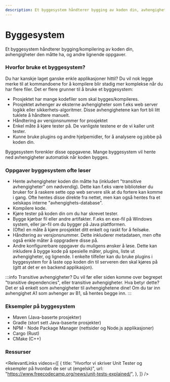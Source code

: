 ```yaml
---
description: Et byggesystem håndterer bygging av koden din, avhengigheter den måtte ha, og andre lignende oppgaver.
---
```



# Byggesystem
Et byggesystem håndterer bygging/kompilering av koden din, avhengigheter den måtte ha, og andre lignende oppgaver.


### Hvorfor bruke et byggesystem?
Du har kanskje laget ganske enkle applikasjoner hittil? Du vil nok legge merke til at kommandoene for å kompilere blir stadig mer komplekse når du har flere filer. Det er flere grunner til å bruke et byggesystem:
- Prosjektet har mange kodefiler som skal bygges/kompileres.
- Prosjektet avhenger av eksterne avhengigheter som f.eks web server logikk eller sikkerhets-algoritmer. Disse avhengighetene kan fort bli litt tuklete å håndtere manuelt.
- Håndtering av versjonsnummer for prosjektet
- Enkel måte å kjøre tester på. De vanligste testene er de vi kaller unit tester.
- Kunne bruke plugins og andre hjelpemidler, for å analysere og jobbe på koden din.


Byggesystem forenkler disse oppgavene. Mange byggesystem vil hente ned avhengigheter automatisk når koden bygges.


### Oppgaver byggesystem ofte løser
- Hente avhengigheter koden din måtte ha (inkludert "transitive avhengigheter" om nødvendig). Dette kan f.eks være biblioteker du bruker for å raskere sette opp web servere slik at du fortere kan komme i gang. Ofte hentes disse direkte fra nettet, men kan også hentes fra et selskaps interne "avhengighets-database".
- Kompilere kode.
- Kjøre tester på koden din om du har skrevet tester.
- Bygge kjørbar fil eller andre artifakter. F.eks en exe-fil på Windows system, eller jar-fil om du bygger på Java plattformen.
- (Ofte) en måte å kjøre prosjektet ditt enkelt og raskt for å feilsøke.
- Håndtering av versjonsnummer. Dette inkluderer metadataen, men ofte også enkle måter å oppgradere disse på.
- Andre konfigurerbare oppgaver du muligens ønsker å løse. Dette kan inkludere å bygge kode på spesielle måter, plugins, liste ut avhengigheter, og lignende. I enkelte tilfeller kan du bruke plugins i byggesystem for å laste opp koden din til serveren den skal kjøres på (gitt at det er en backend applikasjon).

:::info Transitive avhengigheter?
Du vil før eller siden komme over begrepet "transitive dependencies", eller transitive avhengigheter. Hva betyr dette? Det er så enkelt som avhengigheter til avhengighetene dine! Om du tar inn avhengighet A1 som avhenger av B1, så hentes begge inn.
:::


### Eksempler på byggesystem
- Maven (Java-baserte prosjekter)
- Gradle (stort sett Java-baserte prosjekter)
- NPM - Node Package Manager (nettsider og Node.js applikasjoner)
- Cargo (Rust)
- CMake (C++)


### Ressurser
<RelevantLinks
  videos={[
    {
      title: "Hvorfor vi skriver Unit Tester og eksempler på hvordan de ser ut (engelsk)",
      url: "https://www.freecodecamp.org/news/unit-tests-explained/",
    },
  ]}
/>
